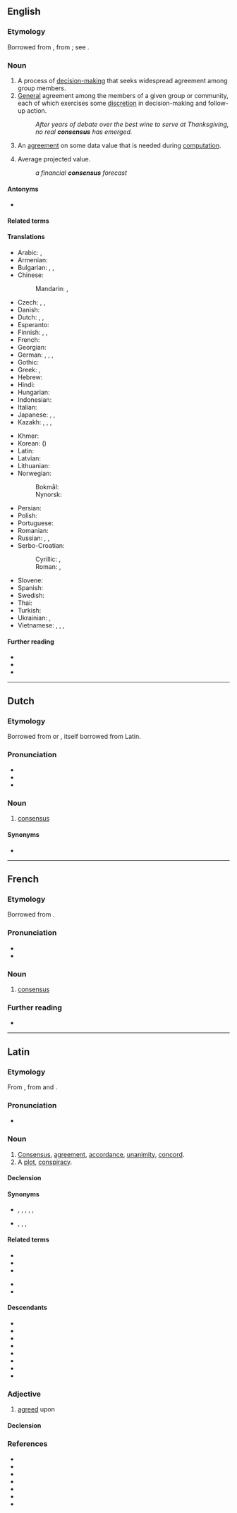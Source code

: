 ==English==
{{wikipedia}}

===Etymology===
{{root|en|ine-pro|*sent-|id=feel}}
Borrowed from {{bor|en|la|cōnsēnsus||agreement, accordance, unanimity}}, from {{m|la|cōnsentiō||feel together; agree}}; see {{m|en|consent}}.

===Noun===
{{en-noun|~}}

# A process of [[w:Group decision-making#Decision-making in social settings|decision-making]] that seeks widespread agreement among group members.
# [[general#Adjective|General]] agreement among the members of a given group or community, each of which exercises some [[discretion]] in decision-making and follow-up action.
#: ''After years of debate over the best wine to serve at Thanksgiving, no real '''consensus''' has emerged.''
# {{lb|en|computing}} An [[agreement]] on some data value that is needed during [[computation]].
# {{lb|en|attributive}} Average projected value.
#: ''a financial '''consensus''' forecast''

====Antonyms====
* {{l|en|dissensus}}

====Related terms====
{{rootsee|en|sent|id=feel}}

====Translations====
{{trans-top|general agreement}}
* Arabic: {{t+|ar|إِجْمَاع|m}}, {{t|ar|تَوَافُق|m}}
* Armenian: {{t-needed|hy}}
* Bulgarian: {{t+|bg|съгла́сие|n|sc=Cyrl}}, {{t+|bg|единоду́шие|n|sc=Cyrl}}, {{t|bg|консе́нсус|m|sc=Cyrl}}
* Chinese:
*: Mandarin: {{t+|cmn|共識|sc=Hani}}, {{t+|cmn|共识|tr=gòngshí|sc=Hani}}
* Czech: {{t+|cs|shoda|f}}, {{t+|cs|souhlas|m}}, {{t+|cs|konsenzus|m}}
* Danish: {{t+|da|konsensus}}
* Dutch: {{t+|nl|consensus|m}}, {{t+|nl|eensgezindheid}}, {{t+|nl|overeenstemming}}
* Esperanto: {{t|eo|interkonsento}}
* Finnish: {{t+|fi|yhteisymmärrys}}, {{t+|fi|yksimielisyys}}, {{t+|fi|konsensus}}
* French: {{t+|fr|consensus|m}}
* Georgian: {{t-needed|ka}}
* German: {{t+|de|Konsens|m}}, {{t+|de|Einvernehmen|n}}, {{t+|de|Einigkeit|f}}, {{t+|de|Übereinstimmung|f}}
* Gothic: {{t|got|𐍃𐌰𐌼𐌰𐌵𐌹𐍃𐍃|f}}
* Greek: {{t+|el|ομοφωνία|f|sc=Grek}}, {{t|el|κοινή συναίνεση|f|sc=Grek}}
* Hebrew: {{t-needed|he}}
* Hindi: {{t+|hi|संप्रतिपत्ति|f|sc=Deva}}
* Hungarian: {{t+|hu|egyezség}}
* Indonesian: {{t+|id|konsensus}}
* Italian: {{t+|it|consenso|m}}
* Japanese: {{t+|ja|総意|tr=そうい, sōi}}, {{t|ja|協心|tr=きょうしん, kyōshin}}, {{t|ja|コンセンサス|tr=konsensasu}}
* Kazakh: {{t|kk|бәтуа}}, {{t|kk|бәтуаластық}}, {{t|kk|пәтуа}}, {{t|kk|пәтуаластық}}
{{trans-mid}}
* Khmer: {{t-needed|km}}
* Korean: {{t+|ko|합의}} ({{t+|ko|合意|sc=Hani}})
* Latin: {{t|la|consensus|m}}
* Latvian: {{t-needed|lv}}
* Lithuanian: {{t-needed|lt}}
* Norwegian:
*: Bokmål: {{t+|nb|konsensus|m}}
*: Nynorsk: {{t|nn|konsensus|m}}
* Persian: {{t+|fa|اجماع|m|tr=ejmâ'}}
* Polish: {{t+|pl|konsensus|m-in}}
* Portuguese: {{t+|pt|consenso|m}}
* Romanian: {{t-needed|ro}}
* Russian: {{t+|ru|консе́нсус|m|tr=konsɛ́nsus}}, {{t+|ru|согла́сие|n}}, {{t+|ru|единоду́шие|n}}
* Serbo-Croatian:
*: Cyrillic: {{t|sh|консѐнзус|m|sc=Cyrl}}, {{t|sh|спо̏разӯм|m|sc=Cyrl}}
*: Roman: {{t+|sh|konsènzus|m}}, {{t+|sh|spȍrazūm|m}}
* Slovene: {{t|sl|dogovor}}
* Spanish: {{t+|es|consenso|m}}
* Swedish: {{t+|sv|konsensus}}
* Thai: {{t-needed|th}}
* Turkish: {{t+|tr|konsensüs}}
* Ukrainian: {{t|uk|консе́нсус|m}}, {{t|uk|зго́да|f}}
* Vietnamese: {{t|vi|đồng lòng|alt=sự đồng lòng}}, {{t+|vi|đồng thuận|alt=sự đồng thuận}}, {{t+|vi|đồng tâm|alt=sự đồng tâm}}, {{t+|vi|nhất trí|alt=sự nhất trí}}
{{trans-bottom}}

====Further reading====
* {{R:Webster 1913}}
* {{R:Century 1911}}
* {{R:Keywords|page=76}}

----

==Dutch==

===Etymology===
Borrowed from {{bor|nl|la|cōnsēnsus}} or {{bor|nl|en|consensus}}, itself borrowed from Latin.

===Pronunciation===
* {{IPA|nl|/ˌkɔnˈsɛn.zʏs/}}
* {{audio|nl|Nl-consensus.ogg|Audio}}
* {{hyphenation|nl|con|sen|sus}}

===Noun===
{{nl-noun|m|-|-}}

# [[#English|consensus]]

====Synonyms====
* {{l|nl|overeenstemming}}

----

==French==

===Etymology===
Borrowed from {{bor|fr|la|cōnsēnsus||agreement, accordance, unanimity}}.

===Pronunciation===
* {{fr-IPA|consinsuss|consensuss}}
* {{audio|fr|LL-Q150 (fra)-Lepticed7-consensus.wav|Audio}}

===Noun===
{{fr-noun|m|consensus}}

# [[#English|consensus]]

===Further reading===
* {{R:TLFi}}

----

==Latin==

===Etymology===
From {{m|la|cōnsentiō||feel together; agree}}, from {{m|la|con-||together}} and {{m|la|sentiō||sense; perceive; feel}}.

===Pronunciation===
* {{la-IPA|cōnsēnsus}}

===Noun===
{{la-noun|cōnsēnsus<4>}}

# [[consensus#English|Consensus]], [[agreement]], [[accordance]], [[unanimity]], [[concord]].
# A [[plot]], [[conspiracy]].

====Declension====
{{la-ndecl|cōnsēnsus<4>}}

====Synonyms====
* {{sense|concord, agreement}} {{l|la|concentus}}, {{l|la|concordātiō}}, {{l|la|concordia}}, {{l|la|concorditās}}, {{l|la|harmonia}}, {{l|la|ūnanimitās}}
* {{sense|plot, conspiracy}} {{l|la|coitiō}}, {{l|la|coniūrātiō}}, {{l|la|cōnsēnsiō}}, {{l|la|cōnspīrātiō}}

====Related terms====
{{top2}}
* {{l|la|cōnsēnsiō}}
* {{l|la|cōnsentāneē}}
* {{l|la|cōnsentāneus}}
{{mid2}}
* {{l|la|cōnsentiēns}}
* {{l|la|cōnsentiō}}
{{bottom}}

====Descendants====
{{top2}}
* {{desc|en|consensus|bor=1}}
* {{desc|fr|consensus|bor=1}}
* {{desc|it|consenso|bor=1}}
* {{desc|pt|consenso|bor=1}}
* {{desc|ro|consens|bor=1}}
* {{desc|scn|cunzensu|bor=1}}
* {{desc|es|consenso|bor=1}}
* {{desc|tr|konsensüs|bor=1}}
{{bottom}}

===Adjective===
{{la-adj|cōnsēnsus}}

# {{lb|la|rare}} [[agreed]] upon

====Declension====
{{la-adecl|cōnsēnsus}}

===References===
* {{R:L&S}}
* {{R:Elementary Lewis}}
* {{R:du Cange}}
* {{R:Gaffiot}}
* {{R:M&A}}
* {{R:Peck}}
* {{R:Smith's Antiquities}}
